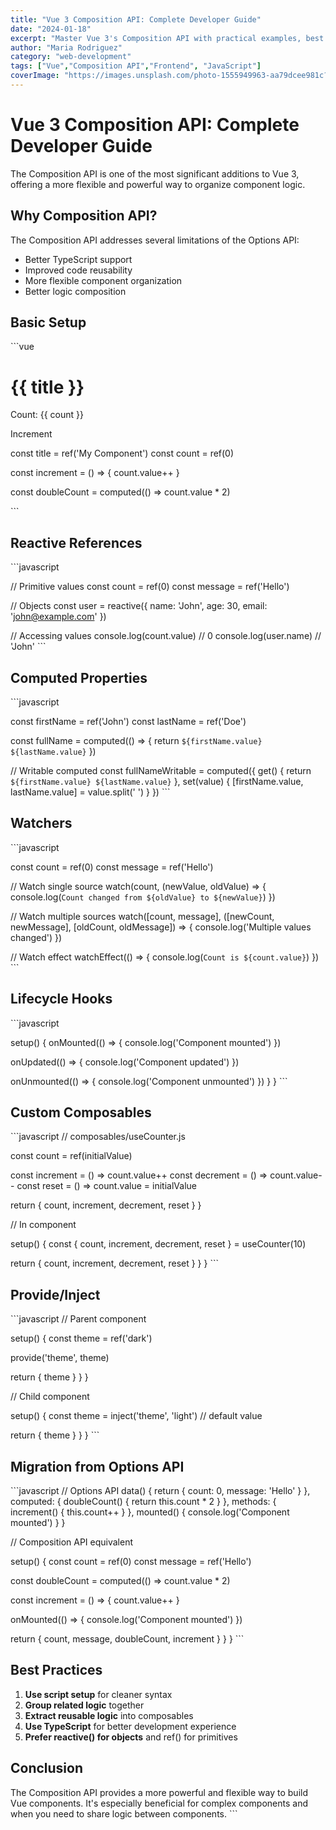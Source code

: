 ---
title: "Vue 3 Composition API: Complete Developer Guide"
date: "2024-01-18"
excerpt: "Master Vue 3's Composition API with practical examples, best practices, and migration strategies from the Options API."
author: "Maria Rodriguez"
category: "web-development"
tags: ["Vue","Composition API","Frontend", "JavaScript"]
coverImage: "https://images.unsplash.com/photo-1555949963-aa79dcee981c?w=1200&h=630&fit=crop"
---

# Vue 3 Composition API: Complete Developer Guide

The Composition API is one of the most significant additions to Vue 3, offering a more flexible and powerful way to organize component logic.

## Why Composition API?

The Composition API addresses several limitations of the Options API:

- Better TypeScript support
- Improved code reusability
- More flexible component organization
- Better logic composition

## Basic Setup

\`\`\`vue

 
 # {{ title }}


 Count: {{ count }}


 Increment
 




const title = ref('My Component')
const count = ref(0)

const increment = () => {
 count.value++
}

const doubleCount = computed(() => count.value * 2)

\`\`\`

## Reactive References

\`\`\`javascript

// Primitive values
const count = ref(0)
const message = ref('Hello')

// Objects
const user = reactive({
 name: 'John',
 age: 30,
 email: 'john@example.com'
})

// Accessing values
console.log(count.value) // 0
console.log(user.name) // 'John'
\`\`\`

## Computed Properties

\`\`\`javascript

const firstName = ref('John')
const lastName = ref('Doe')

const fullName = computed(() => {
 return `${firstName.value} ${lastName.value}`
})

// Writable computed
const fullNameWritable = computed({
 get() {
 return `${firstName.value} ${lastName.value}`
 },
 set(value) {
 [firstName.value, lastName.value] = value.split(' ')
 }
})
\`\`\`

## Watchers

\`\`\`javascript

const count = ref(0)
const message = ref('Hello')

// Watch single source
watch(count, (newValue, oldValue) => {
 console.log(`Count changed from ${oldValue} to ${newValue}`)
})

// Watch multiple sources
watch([count, message], ([newCount, newMessage], [oldCount, oldMessage]) => {
 console.log('Multiple values changed')
})

// Watch effect
watchEffect(() => {
 console.log(`Count is ${count.value}`)
})
\`\`\`

## Lifecycle Hooks

\`\`\`javascript

 setup() {
 onMounted(() => {
 console.log('Component mounted')
 })

 onUpdated(() => {
 console.log('Component updated')
 })

 onUnmounted(() => {
 console.log('Component unmounted')
 })
 }
}
\`\`\`

## Custom Composables

\`\`\`javascript
// composables/useCounter.js

 const count = ref(initialValue)

 const increment = () => count.value++
 const decrement = () => count.value--
 const reset = () => count.value = initialValue

 return {
 count,
 increment,
 decrement,
 reset
 }
}

// In component

 setup() {
 const { count, increment, decrement, reset } = useCounter(10)

 return {
 count,
 increment,
 decrement,
 reset
 }
 }
}
\`\`\`

## Provide/Inject

\`\`\`javascript
// Parent component

 setup() {
 const theme = ref('dark')
 
 provide('theme', theme)
 
 return { theme }
 }
}

// Child component

 setup() {
 const theme = inject('theme', 'light') // default value
 
 return { theme }
 }
}
\`\`\`

## Migration from Options API

\`\`\`javascript
// Options API
 data() {
 return {
 count: 0,
 message: 'Hello'
 }
 },
 computed: {
 doubleCount() {
 return this.count * 2
 }
 },
 methods: {
 increment() {
 this.count++
 }
 },
 mounted() {
 console.log('Component mounted')
 }
}

// Composition API equivalent

 setup() {
 const count = ref(0)
 const message = ref('Hello')
 
 const doubleCount = computed(() => count.value * 2)
 
 const increment = () => {
 count.value++
 }
 
 onMounted(() => {
 console.log('Component mounted')
 })
 
 return {
 count,
 message,
 doubleCount,
 increment
 }
 }
}
\`\`\`

## Best Practices

1. **Use script setup** for cleaner syntax
2. **Group related logic** together
3. **Extract reusable logic** into composables
4. **Use TypeScript** for better development experience
5. **Prefer reactive() for objects** and ref() for primitives

## Conclusion

The Composition API provides a more powerful and flexible way to build Vue components. It's especially beneficial for complex components and when you need to share logic between components.
\`\`\`

